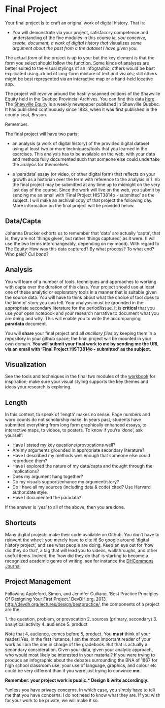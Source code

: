 # Final Project

Your final project is to craft an original work of digital history. That is:

+ You will demonstrate via your project, satisfacory competence and understanding of the five modules in this course
_ie, you conceive, create, document, a work of digital history that_ visualizes _some argument about the past from a the dataset I have given you._

The actual _form_ of the project is up to you: but the key element is that the form you select should follow the function. Some kinds of analyses are better suited to the visual stylings of an infographic; others would be best explicated using a kind of long-form mixture of text and visuals; still others might be best represented via an interactive map or a hand-held locative app.

The project will revolve around the hastily-scanned editions of the Shawville Equity held in the Quebec Provincial Archives. You can find this data [here](http://collections.banq.qc.ca:8008/jrn03/equity/src/). The [Shawville Equity](http://theequity.ca/) is a weekly newspaper published in Shawville Quebec. It has published continuously since 1883, when it was first published in the county seat, Bryson. 

Remember:

The final project will have two parts:

+ an analysis (a work of digital history) of the provided digital dataset using at least two or more techniques/tools that you learned in the exercises. This analysis has to be available on the web, with your data and methods fully documented such that someone else could undertake the analysis for themselves.

+ a ‘paradata’ essay (or video, or other digital form) that reflects on your growth as a historian over the term with reference to the analysis in 1.
nb the final project may be submitted at any time up to midnight on the very last day of the course. Since the work will live on the web, you submit by sending me an email with ‘Final Project HIST3814o - submitted’ as the subject. I will make an archival copy of that project the following day. More information on the final project will be provided below.

## Data/Capta

Johanna Drucker exhorts us to remember that 'data' are actually 'capta', that is, they are not 'things given', but rather 'things captured', as it were. (I will use the two terms interchangeably, depending on my mood). With regard to The Equity: How was this data captured? By what process? To what end? Who paid? _Cui bono_?

## Analysis

You will learn of a number of tools, techniques and approaches to working with capta over the duration of this class. Your project should use at least one of these analytic or exploratory tools in a manner that is suitable given the source data. You will have to think about what the choice of tool does to the kind of story you can tell. Your analysis must be grounded in the appropriate secondary literature for the period/issue. It is **critical** that you use your open notebook and your research narrative to document what you are doing and why. This will enable you to write the accompanying **paradata** document.

You will **share** your final project and all _ancillary files_ by keeping them in a repository in your github space; the final project will be mounted in your own domain. **You will submit your final work to me by sending me the URL via an email with 'Final Project HIST3814o - submitted' as the subject.**

## Visualization

See the tools and techniques in the final two modules of the [workbook](http://workbook.craftingdigitalhistory.ca) for inspiration; make sure your visual styling supports the key themes and ideas your research is exploring.

## Length

In this context, to speak of 'length' makes no sense. Page numbers and word counts do not scholarship make. In years past, students have submitted everything from long form graphically enhanced essays, to interactive maps, to videos, to posters. To know if you're 'done', ask yourself:

*   Have I stated my key questions/provocations well?
*   Are my arguments grounded in appropriate secondary literature?
*   Have I described my methods well enough that someone else could reproduce them?
*   Have I explored the nature of my data/capta and thought through the implications?
*   Does my argument hang together?
*   Do my visuals support/enhance my argument/story?
*   Do I have all my sources (including data & code) cited? Use Harvard author:date style.
*   Have I documented the paradata?

If the answer is 'yes' to all of the above, then you are done.

## Shortcuts

Many digital projects make their code available on Github. You don't have to reinvent the wheel: you merely have to cite it! So google around 'digital history project', and see what people are doing. Keep an eye out for 'how did they do that', a tag that will lead you to videos, walkthroughs, and other useful items. Indeed, the 'how did they do that' is starting to become a recognized academic genre of writing, see for instance the [DHCommons Journal](http://dhcommons.org/journal/issue-1/how-did-they-make-adams-timeline)

## Project Management

Following Appleford, Simon, and Jennifer Guiliano, 'Best Practice Principles Of Designing Your First Project.' DevDH.org, 2013, [http://devdh.org/lectures/design/bestpractice/](http://devdh.org/lectures/design/bestpractice/), the components of a project are the:

1\. the question, problem, or provocation
2\. sources (primary, secondary)
3\. analytical activity
4\. audience
5\. product

Note that 4, audience, comes before 5, product. You **must** think of your reader! Yes, in the first instance, I am the most important reader of your work as I am the one in charge of the gradebook. But that is actually a secondary consideration. Given your data, given your analytic approach, who would most likely be interested in your material? If you were trying to produce an infographic about the debates surrounding the BNA of 1867 for high school classroom use, your use of language, graphics, and colour etc could be very different than if you were just trying to convince **me.**

**Remember: your project work is public.* Design & write accordingly.**

\*unless you have privacy concerns. In which case, you simply have to tell me that you have concerns. I do not need to know what they are. If you wish for your work to be private, we will make it so.
